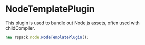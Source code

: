 
# NodeTemplatePlugin

This plugin is used to bundle out Node.js assets, often used with childCompiler.

```js
new rspack.node.NodeTemplatePlugin();
```
